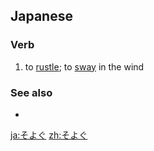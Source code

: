 ==Japanese==

===Verb===
{{ja-verb|type=1|そよぐ}}

# {{ja-def|戦ぐ}} to [[rustle]]; to [[sway]] in the wind

===See also===
* {{ja-r|そよそよ}}

[[ja:そよぐ]]
[[zh:そよぐ]]